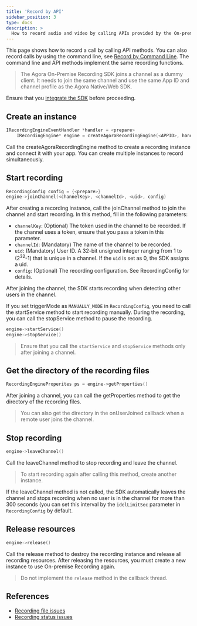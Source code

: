 ```yaml
---
title: 'Record by API'
sidebar_position: 3
type: docs
description: >
  How to record audio and video by calling APIs provided by the On-premise Recording SDK.
---
```


This page shows how to record a call by calling API methods. You can also record calls by using the command line, see [Record by Command Line](./recording-cmd). The command line and API methods implement the same recording functions.

> The Agora On-Premise Recording SDK joins a channel as a dummy client. It needs to join the same channel and use the same App ID and channel profile as the Agora Native/Web SDK.

Ensure that you [integrate the SDK](./integrate-sdk) before proceeding.

## Create an instance

```cpp
IRecordingEngineEventHandler *handler = <prepare>
	IRecordingEngine* engine = createAgoraRecordingEngine(<APPID>, handler)
```

Call the <Link to="{{global.OPREC_SDK_API_CPP}}/classagora_1_1recording_1_1_i_recording_engine.html#a683b055963f285fa0ca63aaab7af27d6">createAgoraRecordingEngine</Link> method to create a recording instance and connect it with your app. You can create multiple instances to record simultaneously.


##  Start recording

```cpp
RecordingConfig config = {<prepare>}
engine->joinChannel(<channelKey>, <channelId>, <uid>, config)
```

After creating a recording instance, call the <Link to="{{global.OPREC_SDK_API_CPP}}/classagora_1_1recording_1_1_i_recording_engine.html#a011ff5c4a47816050be60b26ba0fb431">joinChannel</Link> method to join the channel and start recording. In this method, fill in the following parameters:

- `channelKey`: (Optional) The token used in the channel to be recorded. If the channel uses a token, ensure that you pass a token in this parameter.
- `channelId`: (Mandatory) The name of the channel to be recorded.
- `uid`: (Mandatory) User ID. A 32-bit unsigned integer ranging from 1 to (2<sup>32</sup>-1) that is unique in a channel. If the `uid` is set as 0, the SDK assigns a uid.
- `config`: (Optional) The recording configuration. See <Link to="{{global.OPREC_SDK_API_CPP}}/structagora_1_1recording_1_1_recording_config.html#a511201f4e63f0fae5ef416fb98cb49af">RecordingConfig</Link> for details.

After joining the channel, the SDK starts recording when detecting other users in the channel.

If you set <Link to="{{global.OPREC_SDK_API_CPP}}/namespaceagora_1_1linuxsdk.html#a652d8aefc1931391ff65ae7a088b932f">triggerMode</Link> as `MANUALLY_MODE` in `RecordingConfig`, you need to call the <Link to="{{global.OPREC_SDK_API_CPP}}/classagora_1_1recording_1_1_i_recording_engine.html#a2d4e78e4164993e64fb0286b9108d478">startService</Link> method to start recording manually. During the recording, you can call the  <Link to="{{global.OPREC_SDK_API_CPP}}/classagora_1_1recording_1_1_i_recording_engine.html#a302a83737a67b2693ede181484af862a">stopService</Link> method to pause the recording.


```cpp
engine->startService()
engine->stopService()
```

> Ensure that you call the `startService` and `stopService` methods only after joining a channel.

## Get the directory of the recording files

```cpp
RecordingEngineProperites ps = engine->getProperties()
```

After joining a channel, you can call the <Link to="{{global.OPREC_SDK_API_CPP}}/classagora_1_1recording_1_1_i_recording_engine.html#abf1bcd2dd5a38262ca26e50b3b182f4b">getProperties</Link> method to get the directory of the recording files.

> You can also get the directory in the <Link to="{{global.OPREC_SDK_API_CPP}}/classagora_1_1recording_1_1_i_recording_engine_event_handler.html#a2ca947993a8c8d9ae23fc0545ae1a05d">onUserJoined</Link> callback when a remote user joins the channel.

## Stop recording

```cpp
engine->leaveChannel()
```

Call the <Link to="{{global.OPREC_SDK_API_CPP}}/classagora_1_1recording_1_1_i_recording_engine.html#adafb45815ad0f02dc1c8b3cadb7cd2e3">leaveChannel</Link> method to stop recording and leave the channel.


> To start recording again after calling this method, create another instance.

If the <Link to="{{global.OPREC_SDK_API_CPP}}/classagora_1_1recording_1_1_i_recording_engine.html#adafb45815ad0f02dc1c8b3cadb7cd2e3">leaveChannel</Link> method is not called, the SDK automatically leaves the channel and stops recording when no user is in the channel for more than 300 seconds (you can set this interval by the `idelLimitSec` parameter in `RecordingConfig` by default.


##  Release resources

```cpp
engine->release()
```

Call the <Link to="{{global.OPREC_SDK_API_CPP}}/classagora_1_1recording_1_1_i_recording_engine.html#af4d33159ed8ed249991470e6833d0fd5">release</Link> method to destroy the recording instance and release all recording resources.  After releasing the resources, you must create a new instance to use On-premise Recording again.

> Do not implement the `release` method in the callback thread.

## References
- [Recording file issues](/help)
- [Recording status issues](/help)